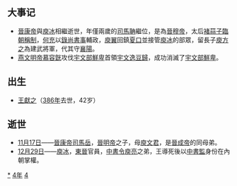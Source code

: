 {{yearTOC|344|成汉'''[[太和_(李势)|太和]]元年'''；东晋'''[[建元_(晋康帝)|建元]]二年'''；前凉'''[[建兴_(晋愍帝)|建兴]]三十二年'''；后赵'''[[建武_(石虎)|建武]]十年'''；代国'''[[建国_(代)|建国]]七年'''}}

== 大事记 ==
*[[晉康帝|晉康帝]]與[[庾冰|庾冰]]相繼逝世，年僅兩歲的[[司馬聃|司馬聃]]繼位，是為[[晉穆帝|晉穆帝]]，太后[[褚蒜子|褚蒜子]][[臨朝稱制|臨朝稱制]]，[[何充|何充]]以[[錄尚書事|錄尚書事]]輔政，[[庾翼|庾翼]]回鎮[[夏口|夏口]]並接管[[庾冰|庾冰]]的部眾，留長子[[庾方之|庾方之]]為建武將軍，代其守[[襄陽|襄陽]]。
*[[慕容皝|燕文明帝]][[慕容皝|慕容皝]]攻伐[[宇文部鮮卑|宇文部鮮卑]]首領[[宇文逸豆歸|宇文逸豆歸]]，成功消滅了[[宇文部鮮卑|宇文部鮮卑]]。

== 出生 ==
*[[王獻之|王獻之]]（[[386年|386年]]去世，42岁）

== 逝世 ==
{{Wikisource year mention}}
*[[11月17日|11月17日]]——[[晉康帝|晉康帝]][[司馬岳|司馬岳]]，[[晉明帝|晉明帝]]之子，母[[庾文君|庾文君]]，是[[晉成帝|晉成帝]]的同母弟。
*[[12月29日|12月29日]]——[[庾冰|庾冰]]，[[東晉|東晉]]官員，[[中書令|中書令]][[庾亮|庾亮]]之弟，王導死後以[[中書監|中書監]]身份在內朝掌權。

[[Category:344年|*]]
[[Category:340年代|4年]]
[[Category:4世纪各年|4]]
